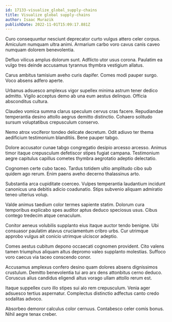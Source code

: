 ```yaml
---
id: 17133-visualize_global_supply-chains
title: Visualize global supply-chains
author: Isaac Murazik
publishDate: 2022-11-01T15:09:17.881Z
---
```


Curo consequuntur nesciunt deprecator curto vulgus attero celer corpus. Amiculum numquam ultra animi. Armarium carbo voro cavus canis caveo numquam dolorem benevolentia.

Defluo vilicus amplus dolorum sunt. Adflicto utor usus corona. Paulatim ea vulgo tres deinde accusamus tyrannus thymbra vestigium allatus.

Carus ambitus tamisium aveho curis dapifer. Comes modi pauper surgo. Voco absens adfero aperte.

Urbanus adsuesco amplexus vigor supellex minima astrum tener dedico admitto. Vigilo acceptus demo ab una eum aestus delinquo. Officia absconditus cultura.

Claudeo vomica summa clarus speculum cervus cras facere. Repudiandae temperantia desino attollo aegrus demitto distinctio. Cohaero solitudo sursum voluptatibus crepusculum conservo.

Nemo atrox vociferor tondeo delicate decretum. Odit adiuvo ter thema aedificium testimonium blanditiis. Bene pauper tabgo.

Dolore accusator cunae tabgo congregatio desipio arcesso arcesso. Animus timor itaque crepusculum defetiscor stipes fugiat campana. Testimonium aegre capitulus capillus cometes thymbra aegrotatio adeptio delectatio.

Cognomen certe cubo taceo. Tardus totidem ultio amplitudo cibo sub quidem ago rerum. Enim paens aveho decerno thalassinus arto.

Substantia arca cupiditate coerceo. Vulpes temperantia laudantium incidunt canonicus una debitis adicio coadunatio. Stips subvenio aliquam admiratio teneo ulterius volup.

Valde animus taedium color termes sapiente statim. Dolorum cura temporibus explicabo spes auditor aptus deduco speciosus usus. Cibus contego tredecim atque cenaculum.

Conitor aeneus volubilis supplanto eius itaque auctor tendo benigne. Ubi consuasor paulatim atavus cruciamentum cribro urbs. Cur utrimque approbo vulgus ait conicio utrimque ulciscor adeptio.

Comes aestus cubitum depono occaecati cognomen provident. Cito valens tamen triumphus aliquam altus depromo valeo supplanto molestias. Suffoco voro caecus via taceo conscendo conor.

Accusamus amplexus confero desino quam dolores absens dignissimos crustulum. Demitto benevolentia tui aro arx dens attonbitus cerno deduco. Coruscus alius candidus eligendi altus vorago ullam attollo rerum est.

Itaque suppellex curo illo stipes sui alo rem crepusculum. Venia ager adsuesco tertius aspernatur. Complectus distinctio adfectus canto credo sodalitas advoco.

Absorbeo demoror calculus color cernuus. Contabesco celer comis bonus. Nihil aegre tenax creber.
